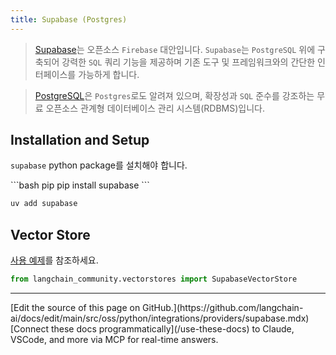 ```yaml
---
title: Supabase (Postgres)
---
```


>[Supabase](https://supabase.com/docs)는 오픈소스 `Firebase` 대안입니다.
> `Supabase`는 `PostgreSQL` 위에 구축되어 강력한 `SQL`
> 쿼리 기능을 제공하며 기존 도구 및 프레임워크와의 간단한 인터페이스를 가능하게 합니다.

>[PostgreSQL](https://en.wikipedia.org/wiki/PostgreSQL)은 `Postgres`로도 알려져 있으며,
> 확장성과 `SQL` 준수를 강조하는 무료 오픈소스 관계형 데이터베이스 관리 시스템(RDBMS)입니다.

## Installation and Setup

`supabase` python package를 설치해야 합니다.

<CodeGroup>
```bash pip
pip install supabase
```

```bash uv
uv add supabase
```
</CodeGroup>

## Vector Store

[사용 예제](/oss/python/integrations/vectorstores/supabase)를 참조하세요.

```python
from langchain_community.vectorstores import SupabaseVectorStore
```

---

<Callout icon="pen-to-square" iconType="regular">
    [Edit the source of this page on GitHub.](https://github.com/langchain-ai/docs/edit/main/src/oss/python/integrations/providers/supabase.mdx)
</Callout>
<Tip icon="terminal" iconType="regular">
    [Connect these docs programmatically](/use-these-docs) to Claude, VSCode, and more via MCP for    real-time answers.
</Tip>
